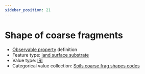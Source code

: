 ```yaml
---
sidebar_position: 21
---
```



# Shape of coarse fragments

- [Observable property](/viewers/dawe-vocabs?uri=https://linked.data.gov.au/def/nrm/13c64e0f-4e24-4081-9744-2744599914c9) definition
- Feature type: [land surface substrate](http://linked.data.gov.au/def/tern-cv/aef12cd6-3826-4988-a54c-8578d3fb4c8d)
- Value type: [IRI](https://w3id.org/tern/ontologies/tern/IRI)
- Categorical value collection: [Soils coarse frag shapes codes](/viewers/dawe-vocabs?uri=https://linked.data.gov.au/def/nrm/13c84b19-e2bb-48c4-93db-465bcad2dbb5)

<Example
  protocolModule="plot-soil-description"
  observableProperty="https://linked.data.gov.au/def/nrm/13c64e0f-4e24-4081-9744-2744599914c9"
/>
